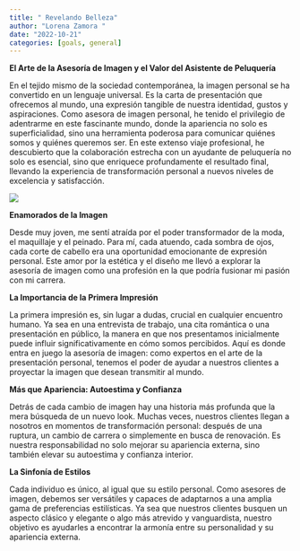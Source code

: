 ```yaml
---
title: " Revelando Belleza"
author: "Lorena Zamora "
date: "2022-10-21"
categories: [goals, general]
---
```


**El Arte de la Asesoría de Imagen y el Valor del Asistente de Peluquería**

En el tejido mismo de la sociedad contemporánea, la imagen personal se ha convertido en un lenguaje universal. Es la carta de presentación que ofrecemos al mundo, una expresión tangible de nuestra identidad, gustos y aspiraciones. Como asesora de imagen personal, he tenido el privilegio de adentrarme en este fascinante mundo, donde la apariencia no solo es superficialidad, sino una herramienta poderosa para comunicar quiénes somos y quiénes queremos ser. En este extenso viaje profesional, he descubierto que la colaboración estrecha con un ayudante de peluquería no solo es esencial, sino que enriquece profundamente el resultado final, llevando la experiencia de transformación personal a nuevos niveles de excelencia y satisfacción.

![](/images/1A.jpg)

**Enamorados de la Imagen**

Desde muy joven, me sentí atraída por el poder transformador de la moda, el maquillaje y el peinado. Para mí, cada atuendo, cada sombra de ojos, cada corte de cabello era una oportunidad emocionante de expresión personal. Este amor por la estética y el diseño me llevó a explorar la asesoría de imagen como una profesión en la que podría fusionar mi pasión con mi carrera.

**La Importancia de la Primera Impresión**

La primera impresión es, sin lugar a dudas, crucial en cualquier encuentro humano. Ya sea en una entrevista de trabajo, una cita romántica o una presentación en público, la manera en que nos presentamos inicialmente puede influir significativamente en cómo somos percibidos. Aquí es donde entra en juego la asesoría de imagen: como expertos en el arte de la presentación personal, tenemos el poder de ayudar a nuestros clientes a proyectar la imagen que desean transmitir al mundo.

**Más que Apariencia: Autoestima y Confianza**

Detrás de cada cambio de imagen hay una historia más profunda que la mera búsqueda de un nuevo look. Muchas veces, nuestros clientes llegan a nosotros en momentos de transformación personal: después de una ruptura, un cambio de carrera o simplemente en busca de renovación. Es nuestra responsabilidad no solo mejorar su apariencia externa, sino también elevar su autoestima y confianza interior.

**La Sinfonía de Estilos**

Cada individuo es único, al igual que su estilo personal. Como asesores de imagen, debemos ser versátiles y capaces de adaptarnos a una amplia gama de preferencias estilísticas. Ya sea que nuestros clientes busquen un aspecto clásico y elegante o algo más atrevido y vanguardista, nuestro objetivo es ayudarles a encontrar la armonía entre su personalidad y su apariencia externa.
